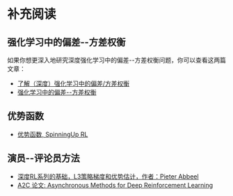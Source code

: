 # 补充阅读

## 强化学习中的偏差--方差权衡

如果你想更深入地研究深度强化学习中的偏差--方差权衡问题，你可以查看这两篇文章：

- [了解（深度）强化学习中的偏差/方差权衡](https://blog.mlreview.com/making-sense-of-the-bias-variance-trade-off-in-deep-reinforcement-learning-79cf1e83d565)
- [强化学习中的偏差--方差权衡](https://www.endtoend.ai/blog/bias-variance-tradeoff-in-reinforcement-learning/)

## 优势函数

- [优势函数, SpinningUp RL](https://spinningup.openai.com/en/latest/spinningup/rl_intro.html?highlight=advantage%20functio#advantage-functions)

## 演员--评论员方法

- [深度RL系列的基础，L3策略梯度和优势估计，作者：Pieter Abbeel](https://www.youtube.com/watch?v=AKbX1Zvo7r8)
- [A2C 论文: Asynchronous Methods for Deep Reinforcement Learning](https://arxiv.org/abs/1602.01783v2)

